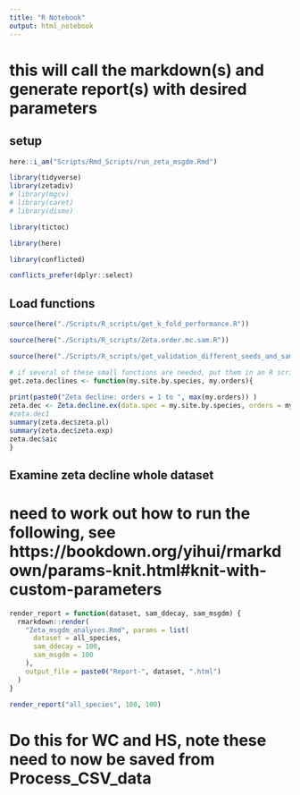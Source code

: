 ```yaml
---
title: "R Notebook"
output: html_notebook
---
```

 

# this will call the markdown(s) and generate report(s) with desired parameters

## setup
```r

here::i_am("Scripts/Rmd_Scripts/run_zeta_msgdm.Rmd")

library(tidyverse)
library(zetadiv)
# library(mgcv)
# library(caret)
# library(dismo)

library(tictoc)

library(here)

library(conflicted)

conflicts_prefer(dplyr::select)
```


##  Load functions
```r
source(here("./Scripts/R_scripts/get_k_fold_performance.R"))

source(here("./Scripts/R_scripts/Zeta.order.mc.sam.R"))

source(here("./Scripts/R_scripts/get_validation_different_seeds_and_samps.R"))

# if several of these small functions are needed, put them in an R script
get.zeta.declines <- function(my.site.by.species, my.orders){
  
print(paste0("Zeta decline: orders = 1 to ", max(my.orders)) ) 
zeta.dec <- Zeta.decline.ex(data.spec = my.site.by.species, orders = my.orders)
#zeta.dec1
summary(zeta.dec$zeta.pl)
summary(zeta.dec$zeta.exp)
zeta.dec$aic  
}


```



## Examine zeta decline whole dataset


# need to work out how to run the following, see https://bookdown.org/yihui/rmarkdown/params-knit.html#knit-with-custom-parameters

```r



render_report = function(dataset, sam_ddecay, sam_msgdm) {
  rmarkdown::render(
    "Zeta_msgdm_analyses.Rmd", params = list(
      dataset = all_species,
      sam_ddecay = 100,
      sam_msgdm = 100
    ),
    output_file = paste0("Report-", dataset, ".html")
  )
}

render_report("all_species", 100, 100)

```


# Do this for WC and HS, note these need to now be saved from Process_CSV_data
```r

```

